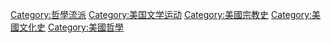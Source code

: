 {{Cat main|超驗主義}}
{{Commons cat|Transcendentalism}}


[[Category:哲學流派|Category:哲學流派]]
[[Category:美国文学运动|Category:美国文学运动]]
[[Category:美國宗教史|Category:美國宗教史]]
[[Category:美國文化史|Category:美國文化史]]
[[Category:美國哲學|Category:美國哲學]]